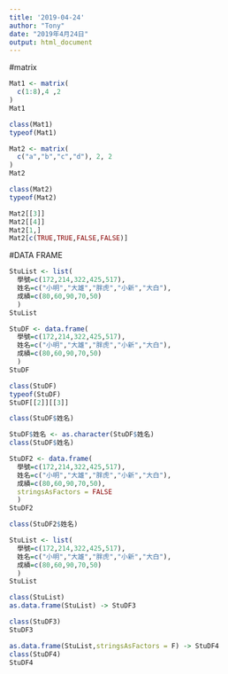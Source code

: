 ```yaml
---
title: '2019-04-24'
author: "Tony"
date: "2019年4月24日"
output: html_document
---
```

#matrix
```r
Mat1 <- matrix(
  c(1:8),4 ,2
)
Mat1
```

```r
class(Mat1)
typeof(Mat1)
```

```r
Mat2 <- matrix(
  c("a","b","c","d"), 2, 2
)
Mat2
```

```r
class(Mat2)
typeof(Mat2)
```

```r
Mat2[[3]]
Mat2[[4]]
Mat2[1,]
Mat2[c(TRUE,TRUE,FALSE,FALSE)]
```

#DATA FRAME
```r
StuList <- list(
  學號=c(172,214,322,425,517),
  姓名=c("小明","大雄","胖虎","小新","大白"),
  成績=c(80,60,90,70,50)
  )
StuList 
```

```r
StuDF <- data.frame(
  學號=c(172,214,322,425,517),
  姓名=c("小明","大雄","胖虎","小新","大白"),
  成績=c(80,60,90,70,50)
  )
StuDF 
```

```r
class(StuDF)
typeof(StuDF)
StuDF[[2]][[3]]

```

```r
class(StuDF$姓名)


```

```r
StuDF$姓名 <- as.character(StuDF$姓名)
class(StuDF$姓名)
```

```r
StuDF2 <- data.frame(
  學號=c(172,214,322,425,517),
  姓名=c("小明","大雄","胖虎","小新","大白"),
  成績=c(80,60,90,70,50),
  stringsAsFactors = FALSE
  )
StuDF2 

```

```r
class(StuDF2$姓名)
```

```r
StuList <- list(
  學號=c(172,214,322,425,517),
  姓名=c("小明","大雄","胖虎","小新","大白"),
  成績=c(80,60,90,70,50)
  )
StuList 
```

```r
class(StuList)
as.data.frame(StuList) -> StuDF3

class(StuDF3)
StuDF3

```

```r
as.data.frame(StuList,stringsAsFactors = F) -> StuDF4
class(StuDF4)
StuDF4
```

